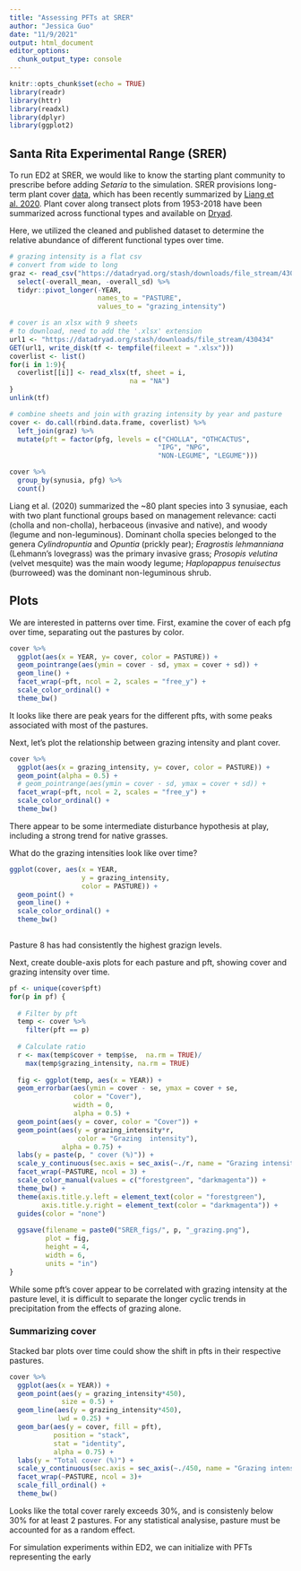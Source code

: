 ```yaml
---
title: "Assessing PFTs at SRER"
author: "Jessica Guo"
date: "11/9/2021"
output: html_document
editor_options: 
  chunk_output_type: console
---
```


```r
knitr::opts_chunk$set(echo = TRUE)
library(readr)
library(httr)
library(readxl)
library(dplyr)
library(ggplot2)
```

## Santa Rita Experimental Range (SRER)

To run ED2 at SRER, we would like to know the starting plant community to prescribe before adding *Setaria* to the simulation. SRER provisions long-term plant cover [data](https://cals.arizona.edu/srer/data.html), which has been recently summarized by [Liang et al. 2020](https://doi.org/10.1111/1365-2664.13780). Plant cover along transect plots from 1953-2018 have been summarized across functional types and available on [Dryad](https://datadryad.org/stash/dataset/doi:10.5061/dryad.r4xgxd29r). 

Here, we utilized the cleaned and published dataset to determine the relative abundance of different functional types over time. 

```r
# grazing intensity is a flat csv
# convert from wide to long
graz <- read_csv("https://datadryad.org/stash/downloads/file_stream/430432") %>%
  select(-overall_mean, -overall_sd) %>%
  tidyr::pivot_longer(-YEAR,
                      names_to = "PASTURE", 
                      values_to = "grazing_intensity")

# cover is an xlsx with 9 sheets
# to download, need to add the '.xlsx' extension
url1 <- "https://datadryad.org/stash/downloads/file_stream/430434"
GET(url1, write_disk(tf <- tempfile(fileext = ".xlsx")))
coverlist <- list()
for(i in 1:9){
  coverlist[[i]] <- read_xlsx(tf, sheet = i, 
                              na = "NA")
}
unlink(tf)

# combine sheets and join with grazing intensity by year and pasture
cover <- do.call(rbind.data.frame, coverlist) %>%
  left_join(graz) %>%
  mutate(pft = factor(pfg, levels = c("CHOLLA", "OTHCACTUS",
                                     "IPG", "NPG",
                                     "NON-LEGUME", "LEGUME")))

cover %>%
  group_by(synusia, pfg) %>%
  count()
```
Liang et al. (2020) summarized the ~80 plant species into 3 synusiae, each with two plant functional groups based on management relevance: cacti (cholla and non-cholla), herbaceous (invasive and native), and woody (legume and non-leguminous). Dominant cholla species belonged to the genera *Cylindropuntia* and *Opuntia* (prickly pear); *Eragrostis lehmanniana* (Lehmann's lovegrass) was the primary invasive grass; *Prosopis velutina* (velvet mesquite) was the main woody legume; *Haplopappus tenuisectus* (burroweed) was the dominant non-leguminous shrub. 

## Plots

We are interested in patterns over time. First, examine the cover of each pfg over time, separating out the pastures by color. 

```r
cover %>%
  ggplot(aes(x = YEAR, y= cover, color = PASTURE)) +
  geom_pointrange(aes(ymin = cover - sd, ymax = cover + sd)) +
  geom_line() +
  facet_wrap(~pft, ncol = 2, scales = "free_y") +
  scale_color_ordinal() +
  theme_bw()
```

It looks like there are peak years for the different pfts, with some peaks associated with most of the pastures. 

Next, let's plot the relationship between grazing intensity and plant cover. 

```r
cover %>%
  ggplot(aes(x = grazing_intensity, y= cover, color = PASTURE)) +
  geom_point(alpha = 0.5) +
  # geom_pointrange(aes(ymin = cover - sd, ymax = cover + sd)) +
  facet_wrap(~pft, ncol = 2, scales = "free_y") +
  scale_color_ordinal() +
  theme_bw()
```

There appear to be some intermediate disturbance hypothesis at play, including a strong trend for native grasses. 

What do the grazing intensities look like over time?

```r
ggplot(cover, aes(x = YEAR, 
                  y = grazing_intensity,
                  color = PASTURE)) +
  geom_point() +
  geom_line() +
  scale_color_ordinal() +
  theme_bw()
  
```

Pasture 8 has had consistently the highest grazign levels. 

Next, create double-axis plots for each pasture and pft, showing cover and grazing intensity over time. 

```r
pf <- unique(cover$pft)
for(p in pf) {
  
  # Filter by pft
  temp <- cover %>%
    filter(pft == p)
  
  # Calculate ratio
  r <- max(temp$cover + temp$se,  na.rm = TRUE)/
    max(temp$grazing_intensity, na.rm = TRUE)
  
  fig <- ggplot(temp, aes(x = YEAR)) +
  geom_errorbar(aes(ymin = cover - se, ymax = cover + se,
                color = "Cover"),
                width = 0,
                alpha = 0.5) +
  geom_point(aes(y = cover, color = "Cover")) +
  geom_point(aes(y = grazing_intensity*r, 
                 color = "Grazing  intensity"),
             alpha = 0.75) +
  labs(y = paste(p, " cover (%)")) +
  scale_y_continuous(sec.axis = sec_axis(~./r, name = "Grazing intensity (AUY/ha)")) +
  facet_wrap(~PASTURE, ncol = 3) +
  scale_color_manual(values = c("forestgreen", "darkmagenta")) +
  theme_bw() +
  theme(axis.title.y.left = element_text(color = "forestgreen"),
        axis.title.y.right = element_text(color = "darkmagenta")) +
  guides(color = "none")
  
  ggsave(filename = paste0("SRER_figs/", p, "_grazing.png"),
         plot = fig,
         height = 4,
         width = 6,
         units = "in")
}
```

While some pft's cover appear to be correlated with grazing intensity at the pasture level, it is difficult to separate the longer cyclic trends in precipitation from the effects of grazing alone. 

### Summarizing cover

Stacked bar plots over time could show the shift in pfts in their respective pastures. 

```r
cover %>%
  ggplot(aes(x = YEAR)) +
  geom_point(aes(y = grazing_intensity*450), 
             size = 0.5) +
  geom_line(aes(y = grazing_intensity*450),
            lwd = 0.25) +
  geom_bar(aes(y = cover, fill = pft),
           position = "stack", 
           stat = "identity",
           alpha = 0.75) +
  labs(y = "Total cover (%)") +
  scale_y_continuous(sec.axis = sec_axis(~./450, name = "Grazing intensity (AUY/ha)")) +
  facet_wrap(~PASTURE, ncol = 3)+
  scale_fill_ordinal() +
  theme_bw()
```

Looks like the total cover rarely exceeds 30%, and is consistenly below 30% for at least 2 pastures. For any statistical analysise, pasture must be accounted for as a random effect. 

For simulation experiments within ED2, we can initialize with PFTs representing the early 